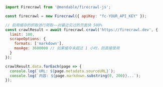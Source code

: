 ```javascript JavaScript
import Firecrawl from '@mendable/firecrawl-js';

const firecrawl = new Firecrawl({ apiKey: "fc-YOUR_API_KEY" });

// 启用缓存的抓取进行爬取——对最近见过的页面快 500%
const crawlResult = await firecrawl.crawl('https://firecrawl.dev', {
  limit: 100,
  scrapeOptions: {
    formats: ['markdown'],
    maxAge: 3600000 // 如果缓存未超过 1 小时，则直接使用
  }
});

crawlResult.data.forEach(page => {
  console.log(`URL: ${page.metadata.sourceURL}`);
  console.log(`内容: ${page.markdown.substring(0, 200)}...`);
});
```
